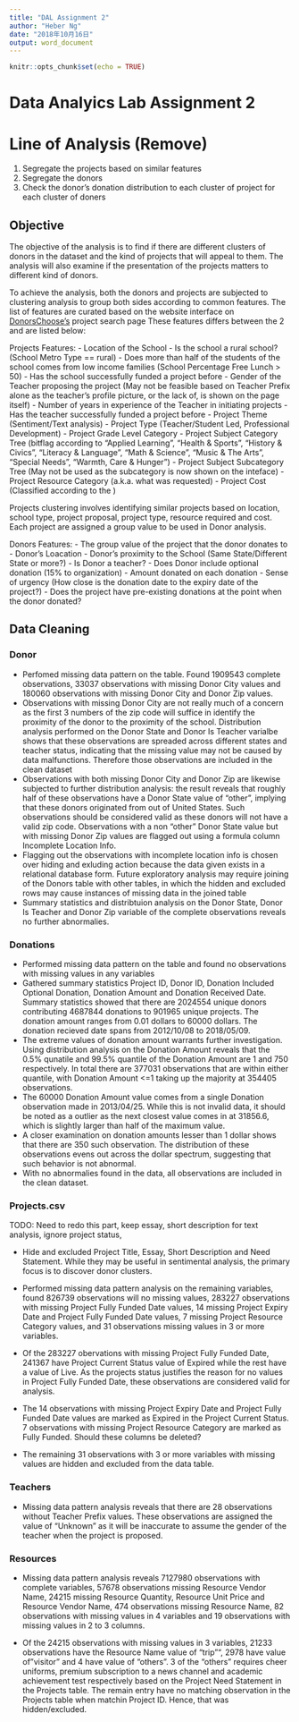 ```yaml
---
title: "DAL Assignment 2"
author: "Heber Ng"
date: "2018年10月16日"
output: word_document
---
```


```r
knitr::opts_chunk$set(echo = TRUE)
```

# Data Analyics Lab Assignment 2

# Line of Analysis (Remove)

1) Segregate the projects based on similar features
2) Segregate the donors
3) Check the donor's donation distribution to each cluster of project for each cluster of doners

## Objective

The objective of the analysis is to find if there are different clusters of donors in the dataset and the kind of projects that will appeal to them. The analysis will also examine if the presentation of the projects matters to different kind of donors.

To achieve the analysis, both the donors and projects are subjected to clustering analysis to group both sides according to common features. The list of features are curated based on the website interface on [DonorsChoose's](https://www.donorschoose.org/donors/search.html) project search page These features differs between the 2 and are listed below:

Projects Features:
- Location of the School
- Is the school a rural school? (School Metro Type == rural)
- Does more than half of the students of the school comes from low income families (School Percentage Free Lunch > 50)
- Has the school successfully funded a project before
- Gender of the Teacher proposing the project (May not be feasible based on Teacher Prefix alone as the teacher's profile picture, or the lack of, is shown on the page itself)
- Number of years in experience of the Teacher in initiating projects
- Has the teacher successfully funded a project before
- Project Theme (Sentiment/Text analysis)
- Project Type (Teacher/Student Led, Professional Development)
- Project Grade Level Category
- Project Subject Category Tree (bitflag according to "Applied Learning", "Health & Sports", "History & Civics", "Literacy & Language", "Math & Science", "Music & The Arts", "Special Needs", "Warmth, Care & Hunger")
- Project Subject Subcategory Tree (May not be used as the subcategory is now shown on the inteface)
- Project Resource Category (a.k.a. what was requested)
- Project Cost (Classified according to the )

Projects clustering involves identifying similar projects based on location, school type, project proposal, project type, resource required and cost. Each project are assigned a group value to be used in Donor analysis.

Donors Features:
- The group value of the project that the donor donates to
- Donor's Loacation
- Donor's proximity to the School (Same State/Different State or more?)
- Is Donor a teacher?
- Does Donor include optional donation (15% to organization)
- Amount donated on each donation
- Sense of urgency (How close is the donation date to the expiry date of the project?)
- Does the project have pre-existing donations at the point when the donor donated? 

## Data Cleaning

### Donor

- Perfomed missing data pattern on the table. Found 1909543 complete observations, 33037 observations with missing Donor City values and 180060 observations with missing Donor City and Donor Zip values.
- Observations with missing Donor City are not really much of a concern as the first 3 numbers of the zip code will suffice in identify the proximity of the donor to the proximity of the school. Distribution analysis performed on the Donor State and Donor Is Teacher varialbe shows that these observations are spreaded across different states and teacher status, indicating that the missing value may not be caused by data malfunctions. Therefore those observations are included in the clean dataset
- Observations with both missing Donor City and Donor Zip are likewise subjected to further distribution analysis: the result reveals that roughly half of these observations have a Donor State value of "other", implying that these donors originated from out of United States. Such observations should be considered valid as these donors will not have a valid zip code. Observations with a non "other" Donor State value but with missing Donor Zip values are flagged out using a formula column Incomplete Location Info.
- Flagging out the observations with incomplete location info is chosen over hiding and exluding action because the data given exists in a relational database form. Future exploratory analysis may require joining of the Donors table with other tables, in which the hidden and excluded rows may cause instances of missing data in the joined table
- Summary statistics and distribtuion analysis on the Donor State, Donor Is Teacher and Donor Zip variable of the complete observations reveals no further abnormalies.

### Donations

- Performed missing data pattern on the table and found no observations with missing values in any variables
- Gathered summary statistics Project ID, Donor ID, Donation Included Optional Donation, Donation Amount and Donation Received Date. Summary statistics showed that there are 2024554 unique donors contributing 4687844 donations to 901965 unique projects. The donation amount ranges from 0.01 dollars to 60000 dollars. The donation recieved date spans from 2012/10/08 to 2018/05/09.
- The extreme values of donation amount warrants further investigation. Using distribution analysis on the Donation Amount reveals that the 0.5% qunatile and 99.5% quantile of the Donation Amount are 1 and 750 respectively. In total there are 377031 observations that are within either quantile, with Donation Amount <=1 taking up the majority at 354405 observations.
- The 60000 Donation Amount value comes from a single Donation observation made in 2013/04/25. While this is not invalid data, it should be noted as a outlier as the next closest value comes in at 31856.6, which is slightly larger than half of the maximum value.
- A closer examination on donation amounts lesser than 1 dollar shows that there are 350 such observation. The distribution of these observations evens out across the dollar spectrum, suggesting that such behavior is not abnormal.
- With no abnormalies found in the data, all observations are included in the clean dataset.

### Projects.csv

TODO: Need to redo this part, keep essay, short description for text analysis, ignore project status,

- Hide and excluded Project Title, Essay, Short Description and Need Statement. While they may be useful in sentimental analysis, the primary focus is to discover donor clusters.

- Performed missing data pattern analysis on the remaining variables, found 826739 observations will no missing values, 283227 observations with missing Project Fully Funded Date values, 14 missing Project Expiry Date and Project Fully Funded Date values, 7 missing Project Resource Category values, and 31 observations missing values in 3 or more variables.

- Of the 283227 obervations with missing Project Fully Funded Date, 241367 have Project Current Status value of Expired while the rest have a value of Live. As the projects status justifies the reason for no values in Project Fully Funded Date, these observations are considered valid for analysis.

- The 14 observations with missing Project Expiry Date and Project Fully Funded Date values are marked as Expired in the Project Current Status. 7 observations with missing Project Resource Category are marked as Fully Funded. Should these columns be deleted?

- The remaining 31 observations with 3 or more variables with missing values are hidden and excluded from the data table.

### Teachers

- Missing data pattern analysis reveals that there are 28 observations without Teacher Prefix values. These observations are assigned the value of "Unknown" as it will be inaccurate to assume the gender of the teacher when the project is proposed.

### Resources

- Missing data pattern analysis reveals 7127980 observations with complete variables, 57678 observations missing Resource Vendor Name, 24215 missing Resource Quantity, Resource Unit Price and Resource Vendor Name, 474 observations missing Resource Name, 82 observations with missing values in 4 variables and 19 observations with missing values in 2 to 3 columns.

- Of the 24215 observations with missing values in 3 variables, 21233 observations have the Resource Name value of "trip"", 2978 have value of "visitor" and 4 have value of "others". 3 of the "others" requires cheer uniforms, premium subscription to a news channel and academic achievement test respectively based on the Project Need Statement in the Projects table. The remain entry have no matching observation in the Projects table when matchin Project ID. Hence, that was hidden/excluded. 